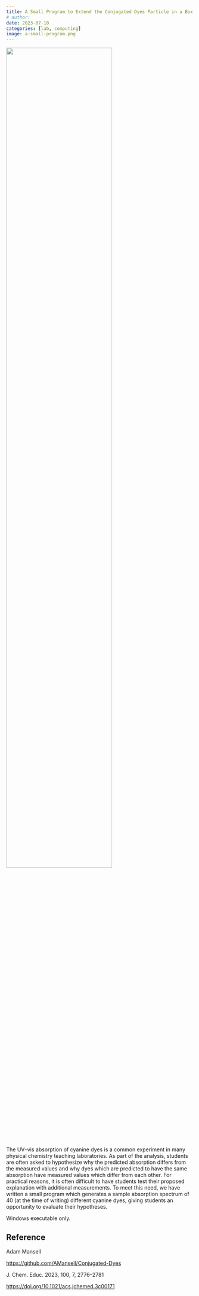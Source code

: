 ```yaml
---
title: A Small Program to Extend the Conjugated Dyes Particle in a Box Experiment
# author:
date: 2023-07-10
categories: [lab, computing]
image: a-small-program.png
---
```


![](a-small-program.png){width="75%"}

The UV–vis absorption of cyanine dyes is a common experiment in many physical chemistry teaching laboratories. As part of the analysis, students are often asked to hypothesize why the predicted absorption differs from the measured values and why dyes which are predicted to have the same absorption have measured values which differ from each other. For practical reasons, it is often difficult to have students test their proposed explanation with additional measurements. To meet this need, we have written a small program which generates a sample absorption spectrum of 40 (at the time of writing) different cyanine dyes, giving students an opportunity to evaluate their hypotheses. 

Windows executable only.

## Reference
Adam Mansell

[https://github.com/AMansell/Conjugated-Dyes](https://doi.org/10.1021/acs.jchemed.3c00171)

J. Chem. Educ. 2023, 100, 7, 2776–2781

<https://doi.org/10.1021/acs.jchemed.3c00171>

